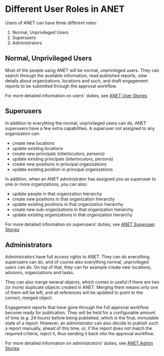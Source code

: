
<Meta title="0. ANET Stories/1. User Roles" />

# Different User Roles in ANET

Users of ANET can have three different roles:

1. Normal, Unprivileged Users
1. Superusers
1. Administrators

## Normal, Unprivileged Users

Most of the people using ANET will be normal, unprivileged users. They can search through the
available information, read published reports, view details about organizations, locations and such,
and draft engagement reports to be submitted through the approval workflow.

For more detailed information on users' duties, see
[ANET User Stories](/story/1-anet-user-stories-0-introduction--page)

## Superusers

In addition to everything the normal, unprivileged users can do, ANET superusers have a few extra
capabilities. A superuser not assigned to any organization can:
-   create new locations
-   update existing locations
-   create new principals (interlocutors, persons)
-   update existing principals (interlocutors, persons)
-   create new positions in principal organizations
-   update existing position in principal organizations

In addition, when an ANET administrator has assigned you as superuser to one or more organizations, you can also: 
-   update people in that organization hierarchy
-   create new positions in that organization hierarchy
-   update existing positions in that organization hierarchy
-   create new sub-organizations in that organization hierarchy
-   update existing organizations in that organization hierarchy

For more detailed information on superusers' duties, see
[ANET Superuser Stories](/story/2-anet-superuser-stories-0-introduction--page)

## Administrators

Administrators have full access rights to ANET. They can do everything superusers can do, and of
course also everything normal, unprivileged users can do. On top of that, they can for example
create new locations, advisors, organizations and tasks.

They can also merge several objects, which comes in useful if there are two (or more) duplicate
objects created in ANET. Merging them means only one of them will be left, and all references will
be updated to point to the correct, merged object.

Engagement reports that have gone through the full approval workflow become ready for publication.
They will be held for a configurable amount of time (e.g. 24 hours) before being published, which is
the final, immutable state of a report. However, an administrator can also decide to publish such a
report manually, ahead of this time, or, if the report does not match the required criteria, reject
it, thus sending it back into the approval workflow.

For more detailed information on administrators' duties, see
[ANET Admin Stories](/story/3-anet-admin-stories-0-introduction--page)
